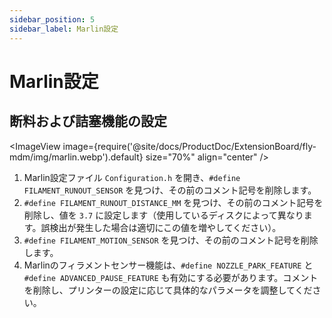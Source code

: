```yaml
---
sidebar_position: 5
sidebar_label: Marlin設定
---
```


# Marlin設定

## 断料および詰塞機能の設定

<ImageView image={require('@site/docs/ProductDoc/ExtensionBoard/fly-mdm/img/marlin.webp').default} size="70%" align="center" />

1. Marlin設定ファイル `Configuration.h` を開き、`#define FILAMENT_RUNOUT_SENSOR` を見つけ、その前のコメント記号を削除します。
2. `#define FILAMENT_RUNOUT_DISTANCE_MM` を見つけ、その前のコメント記号を削除し、値を `3.7` に設定します（使用しているディスクによって異なります。誤検出が発生した場合は適切にこの値を増やしてください）。
3. `#define FILAMENT_MOTION_SENSOR` を見つけ、その前のコメント記号を削除します。
4. Marlinのフィラメントセンサー機能は、`#define NOZZLE_PARK_FEATURE` と `#define ADVANCED_PAUSE_FEATURE` も有効にする必要があります。コメントを削除し、プリンターの設定に応じて具体的なパラメータを調整してください。
